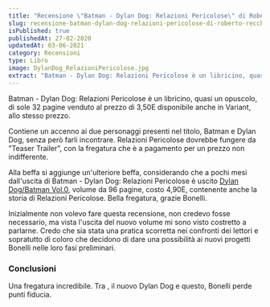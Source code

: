 ```yaml
---
title: "Recensione \"Batman - Dylan Dog: Relazioni Pericolose\" di Roberto Recchioni"
slug: recensione-batman-dylan-dog-relazioni-pericolose-di-roberto-recchioni
isPublished: true
publishedAt: 27-02-2020
updatedAt: 03-06-2021
category: Recensioni
type: Libro
image: DylanDog_RelazioniPericolose.jpg
extract: "Batman - Dylan Dog: Relazioni Pericolose è un libricino, quasi un opuscolo, di sole 32 pagine venduto al prezzo di 3,50E disponibile anche in Variant, allo stesso prezzo. Contiene un accenno ai due personaggi presenti nel titolo, Batman e Dylan Dog, senza però farli incontrare. Relazioni Pericolose dovrebbe fungere da "Teaser Trailer", con la fregatura che è a pagamento per un prezzo non indifferente."
---
```


<Book slug="dd-relazioni-pericolose" />

Batman - Dylan Dog: Relazioni Pericolose è un libricino, quasi un opuscolo, di sole 32 pagine venduto al prezzo di 3,50E disponibile anche in Variant, allo stesso prezzo.

Contiene un accenno ai due personaggi presenti nel titolo, Batman e Dylan Dog, senza però farli incontrare. Relazioni Pericolose dovrebbe fungere da "Teaser Trailer", con la fregatura che è a pagamento per un prezzo non indifferente.

Alla beffa si aggiunge un'ulteriore beffa, considerando che a pochi mesi dall'uscita di Batman - Dylan Dog: Relazioni Pericolose è uscito [Dylan Dog/Batman Vol.0](https://shop.sergiobonelli.it/dylan-dog/2019/12/03/albo/dylan-dog-batman-1007464/), volume da 96 pagine, costo 4,90E, contenente anche la storia di Relazioni Pericolose. Bella fregatura, grazie Bonelli.

Inizialmente non volevo fare questa recensione, non credevo fosse necessario, ma vista l'uscita del nuovo volume mi sono visto costretto a parlarne. Credo che sia stata una pratica scorretta nei confronti dei lettori e sopratutto di coloro che decidono di dare una possibilità ai nuovi progetti Bonelli nelle loro fasi preliminari.

### Conclusioni

Una fregatura incredibile. Tra <InternalLink text="Orfani" slug="recensione-orfani" />, il nuovo Dylan Dog e questo, Bonelli perde punti fiducia.